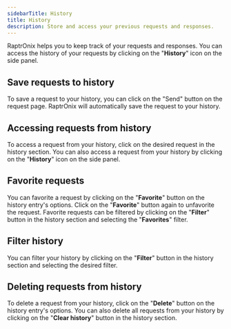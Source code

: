 ```yaml
---
sidebarTitle: History
title: History
description: Store and access your previous requests and responses.
---
```


RaptrOnix helps you to keep track of your requests and responses. You can access the history of your requests by clicking on the "**History**" icon on the side panel.

## Save requests to history

To save a request to your history, you can click on the "Send" button on the request page. RaptrOnix will automatically save the request to your history.

## Accessing requests from history

To access a request from your history, click on the desired request in the history section. You can also access a request from your history by clicking on the "**History**" icon on the side panel.

## Favorite requests

You can favorite a request by clicking on the "**Favorite**" button on the history entry's options. Click on the "**Favorite**" button again to unfavorite the request. Favorite requests can be filtered by clicking on the "**Filter**" button in the history section and selecting the "**Favorites**" filter.

## Filter history

You can filter your history by clicking on the "**Filter**" button in the history section and selecting the desired filter.

## Deleting requests from history

To delete a request from your history, click on the "**Delete**" button on the history entry's options. You can also delete all requests from your history by clicking on the "**Clear history**" button in the history section.
